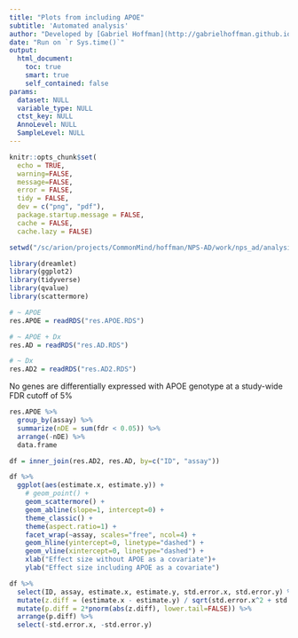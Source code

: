 ```yaml
---
title: "Plots from including APOE"
subtitle: 'Automated analysis'
author: "Developed by [Gabriel Hoffman](http://gabrielhoffman.github.io/)"
date: "Run on `r Sys.time()`"
output: 
  html_document:
    toc: true
    smart: true
    self_contained: false
params:
  dataset: NULL
  variable_type: NULL
  ctst_key: NULL
  AnnoLevel: NULL
  SampleLevel: NULL
---
```



<!---
cd /sc/arion/projects/CommonMind/hoffman/NPS-AD/work/nps_ad/analysis/freeze2/revision
R
system("git pull")
rmarkdown::render("plot_APOE.Rmd")

--->

```r
knitr::opts_chunk$set(
  echo = TRUE,
  warning=FALSE,
  message=FALSE,
  error = FALSE,
  tidy = FALSE,
  dev = c("png", "pdf"),
  package.startup.message = FALSE,
  cache = FALSE,
  cache.lazy = FALSE)
```

```r
setwd("/sc/arion/projects/CommonMind/hoffman/NPS-AD/work/nps_ad/analysis/freeze2/revision")

library(dreamlet)
library(ggplot2)
library(tidyverse)
library(qvalue)
library(scattermore)

# ~ APOE
res.APOE = readRDS("res.APOE.RDS")

# ~ APOE + Dx
res.AD = readRDS("res.AD.RDS") 

# ~ Dx
res.AD2 = readRDS("res.AD2.RDS")
```


No genes are differentially expressed with APOE genotype at a study-wide FDR cutoff of 5%
```r
res.APOE %>%
  group_by(assay) %>%
  summarize(nDE = sum(fdr < 0.05)) %>%
  arrange(-nDE) %>%
  data.frame
```

```r
df = inner_join(res.AD2, res.AD, by=c("ID", "assay"))

df %>%
  ggplot(aes(estimate.x, estimate.y)) +
    # geom_point() +
    geom_scattermore() + 
    geom_abline(slope=1, intercept=0) +
    theme_classic() +
    theme(aspect.ratio=1) +
    facet_wrap(~assay, scales="free", ncol=4) +
    geom_hline(yintercept=0, linetype="dashed") +
    geom_vline(xintercept=0, linetype="dashed") +
    xlab("Effect size without APOE as a covariate")+
    ylab("Effect size including APOE as a covariate")

df %>% 
  select(ID, assay, estimate.x, estimate.y, std.error.x, std.error.y) %>%
  mutate(z.diff = (estimate.x - estimate.y) / sqrt(std.error.x^2 + std.error.y^2)) %>%
  mutate(p.diff = 2*pnorm(abs(z.diff), lower.tail=FALSE)) %>%
  arrange(p.diff) %>%
  select(-std.error.x, -std.error.y)
```












